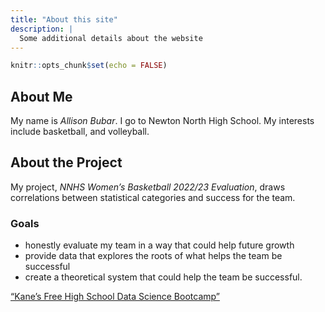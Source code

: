 ```yaml
---
title: "About this site"
description: |
  Some additional details about the website
---
```


```r
knitr::opts_chunk$set(echo = FALSE)
```

## About Me
My name is *Allison Bubar*. I go to Newton North High School. My interests include basketball, and volleyball.

## About the Project
My project, *NNHS Women's Basketball 2022/23 Evaluation*, draws correlations between statistical categories and success for the team.

### Goals
  + honestly evaluate my team in a way that could help future growth
  + provide data that explores the roots of what helps the team be successful
  + create a theoretical system that could help the team be successful.
  
|
["Kane’s Free High School Data Science Bootcamp”](https://bootcamp.davidkane.info)